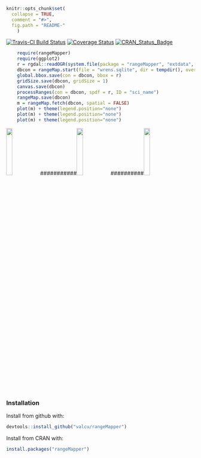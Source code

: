 
<!-- README.md is generated from README.Rmd. Please edit that file
knitr::knit('README.Rmd')
-->

```r
knitr::opts_chunk$set(
  collapse = TRUE,
  comment = "#>",
  fig.path = "README-"
    )
```
[![Travis-CI Build Status](https://travis-ci.org/valcu/rangeMapper.svg?branch=master)](https://travis-ci.org/valcu/rangeMapper)
[![Coverage Status](https://img.shields.io/codecov/c/github/valcu/rangeMapper/master.svg)](https://codecov.io/github/valcu/rangeMapper?branch=master)
[![CRAN_Status_Badge](http://www.r-pkg.org/badges/version/rangeMapper)](http://cran.r-project.org/package=rangeMapper)


```r
    require(rangeMapper)
    require(ggplot2)
    r = rgdal::readOGR(system.file(package = "rangeMapper", "extdata", "wrens", "vector_combined"), "wrens", verbose = FALSE)
    dbcon = rangeMap.start(file = "wrens.sqlite", dir = tempdir(), overwrite = TRUE)
    global.bbox.save(con = dbcon, bbox = r)
    gridSize.save(dbcon, gridSize = 1)
    canvas.save(dbcon)
    processRanges(con = dbcon, spdf = r, ID = "sci_name")
    rangeMap.save(dbcon)
    m = rangeMap.fetch(dbcon, spatial = FALSE)
    plot(m) + theme(legend.position="none")
    plot(m) + theme(legend.position="none")
    plot(m) + theme(legend.position="none")
```

<img src="README-1-1.png" width="18%">###########<img src="README-1-2.png" width="18%">##########<img src="README-1-3.png" width="18%">




### Installation

Install from github with:
```R
devtools::install_github("valcu/rangeMapper")
```
Install from CRAN with:
```R
install.packages("rangeMapper")
```